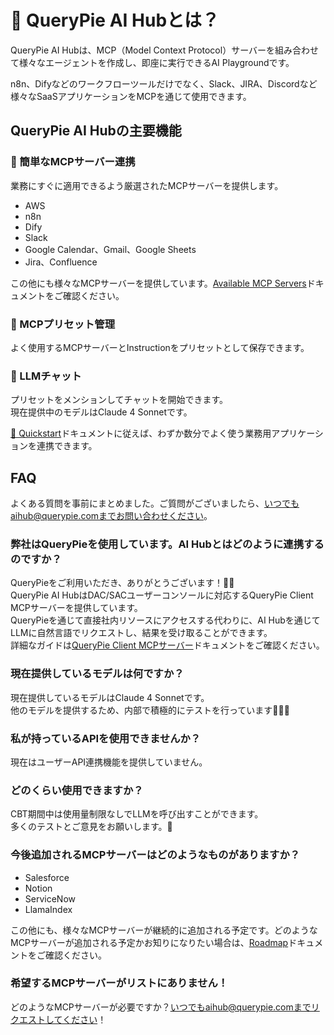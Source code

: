 # 🌟 QueryPie AI Hubとは？

QueryPie AI Hubは、MCP（Model Context Protocol）サーバーを組み合わせて様々なエージェントを作成し、即座に実行できるAI Playgroundです。

n8n、Difyなどのワークフローツールだけでなく、Slack、JIRA、Discordなど様々なSaaSアプリケーションをMCPを通じて使用できます。


## QueryPie AI Hubの主要機能

### 🚀 簡単なMCPサーバー連携
業務にすぐに適用できるよう厳選されたMCPサーバーを提供します。<br />

- AWS
- n8n
- Dify
- Slack
- Google Calendar、Gmail、Google Sheets
- Jira、Confluence

この他にも様々なMCPサーバーを提供しています。[Available MCP Servers](/user-guide/mcps)ドキュメントをご確認ください。

### 🔧 MCPプリセット管理
よく使用するMCPサーバーとInstructionをプリセットとして保存できます。<br/>

### 💬 LLMチャット
プリセットをメンションしてチャットを開始できます。<br/>
現在提供中のモデルはClaude 4 Sonnetです。


[🚀 Quickstart](/user-guide/quickstart)ドキュメントに従えば、わずか数分でよく使う業務用アプリケーションを連携できます。


## FAQ
よくある質問を事前にまとめました。ご質問がございましたら、いつでもaihub@querypie.comまでお問い合わせください。

### 弊社はQueryPieを使用しています。AI Hubとはどのように連携するのですか？
QueryPieをご利用いただき、ありがとうございます！🙇‍♀️<br/>
QueryPie AI HubはDAC/SACユーザーコンソールに対応するQueryPie Client MCPサーバーを提供しています。<br/>
QueryPieを通じて直接社内リソースにアクセスする代わりに、AI Hubを通じてLLMに自然言語でリクエストし、結果を受け取ることができます。<br/>
詳細なガイドは[QueryPie Client MCPサーバー](/user-guide/mcps/querypie-client)ドキュメントをご確認ください。

### 現在提供しているモデルは何ですか？
現在提供しているモデルはClaude 4 Sonnetです。<br/>
他のモデルを提供するため、内部で積極的にテストを行っています🏃‍♀️‍➡️

### 私が持っているAPIを使用できませんか？
現在はユーザーAPI連携機能を提供していません。

### どのくらい使用できますか？
CBT期間中は使用量制限なしでLLMを呼び出すことができます。<br/>
多くのテストとご意見をお願いします。🙏

### 今後追加されるMCPサーバーはどのようなものがありますか？

- Salesforce
- Notion
- ServiceNow
- LlamaIndex

この他にも、様々なMCPサーバーが継続的に追加される予定です。どのようなMCPサーバーが追加される予定かお知りになりたい場合は、[Roadmap](/user-guide/roadmap)ドキュメントをご確認ください。

### 希望するMCPサーバーがリストにありません！
どのようなMCPサーバーが必要ですか？いつでもaihub@querypie.comまでリクエストしてください！